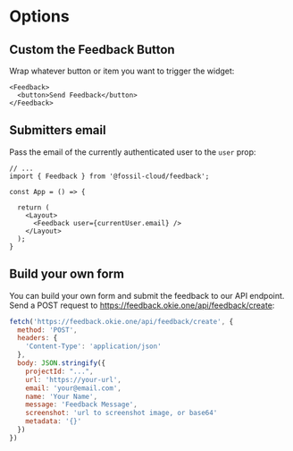 # Options

## Custom the Feedback Button

Wrap whatever button or item you want to trigger the widget:

```tsx
<Feedback>
  <button>Send Feedback</button>
</Feedback>
```

## Submitters email

Pass the email of the currently authenticated user to the `user` prop:

```tsx
// ...
import { Feedback } from '@fossil-cloud/feedback';

const App = () => {
    
  return (
    <Layout>
      <Feedback user={currentUser.email} />
    </Layout>
  );
}
```

## Build your own form

You can build your own form and submit the feedback to our API endpoint. 
Send a POST request to https://feedback.okie.one/api/feedback/create:

```js
fetch('https://feedback.okie.one/api/feedback/create', {
  method: 'POST',
  headers: {
    'Content-Type': 'application/json'
  },
  body: JSON.stringify({
    projectId: "...",
    url: 'https://your-url',
    email: 'your@email.com',
    name: 'Your Name',
    message: 'Feedback Message',
    screenshot: 'url to screenshot image, or base64'
    metadata: '{}'
  })
})
```




